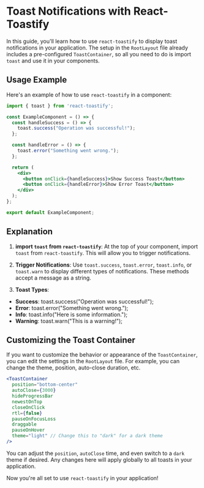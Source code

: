 # Toast Notifications with React-Toastify

In this guide, you'll learn how to use `react-toastify` to display toast notifications in your application. The setup in the `RootLayout` file already includes a pre-configured `ToastContainer`, so all you need to do is import `toast` and use it in your components.

## Usage Example

Here's an example of how to use `react-toastify` in a component:

```jsx
import { toast } from 'react-toastify';

const ExampleComponent = () => {
  const handleSuccess = () => {
    toast.success("Operation was successful!");
  };

  const handleError = () => {
    toast.error("Something went wrong.");
  };

  return (
    <div>
      <button onClick={handleSuccess}>Show Success Toast</button>
      <button onClick={handleError}>Show Error Toast</button>
    </div>
  );
};

export default ExampleComponent;
```

## Explanation

1. **import `toast` from `react-toastify`**: At the top of your component, import `toast` from `react-toastify`. This will allow you to trigger notifications.

2. **Trigger Notifications**: Use `toast.success`, `toast.error`, `toast.info`, or `toast.warn` to display different types of notifications. These methods accept a message as a string.

3. **Toast Types**:

- **Success**: toast.success("Operation was successful!");
- **Error**: toast.error("Something went wrong.");
- **Info**: toast.info("Here is some information.");
- **Warning**: toast.warn("This is a warning!");

## Customizing the Toast Container

If you want to customize the behavior or appearance of the `ToastContainer`, you can edit the settings in the `RootLayout` file. For example, you can change the theme, position, auto-close duration, etc.

```jsx
<ToastContainer
  position="bottom-center"
  autoClose={3000}
  hideProgressBar
  newestOnTop
  closeOnClick
  rtl={false}
  pauseOnFocusLoss
  draggable
  pauseOnHover
  theme="light" // Change this to "dark" for a dark theme
/>
```

You can adjust the `position`, `autoClose` time, and even switch to a `dark` theme if desired. Any changes here will apply globally to all toasts in your application.

Now you're all set to use `react-toastify` in your application!